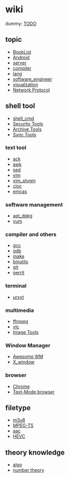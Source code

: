 = wiki =
dummy: [[TODO]]

== topic ==
* [[BookList]]
* [[Android]]
* [[server]]
* [[compiler]]
* [[lang]]
* [[software_engineer]]
* [[visualzation]]
* [[network_protocol_all|Network Protocol]]

== shell tool ==
* [[shell_cmd]]
* [[security_tool|Security Tools]]
* [[zip_cmd|Archive Tools]]
* [[sync_tool|Sync Tools]]

=== text tool ===
* [[ack]]
* [[awk]]
* [[sed]]
* [[vim]]
* [[vim_plugin]]
* [[cloc_usage|cloc]]
* [[emcas]]

=== software management ===
* [[apt_dpkg]]
* [[yum]]

=== compiler and others ===
* [[gcc]]
* [[gdb]]
* [[make]]
* [[binutils]]
* [[git]]
* [[gerrit]]

=== terminal ===
* [[urxvt]]
=== multimedia ===
* [[ffmpeg]]
* [[vlc]]
* [[image_tool|Image Tools]]

=== Window Manager ===
* [[awesome_linux_WM|Awesome WM]]
* [[X_window]]

=== browser ===
* [[chrome_usage|Chrome]]
* [[text_browser|Text-Mode browser]]

== filetype ==
* [[m3u8]]
* [[mpegts_format|MPEG-TS]]
* [[AAC_format|aac]]
* [[HEVC]]

== theory knowledge ==
* [[algo]]
* [[number_theory|number theory]]
